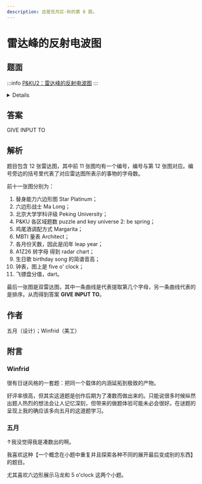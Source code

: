 ```yaml
---
description: 这是觅月区·秋的第 8 题。
---
```


# 雷达峰的反射电波图

## 题面

:::info
[P&KU2：雷达峰的反射电波图](https://pnku2.pkupuzzle.art/#/game/miyue/autumn_08)
:::

<details>

    <summary>题面较长，点此查看完整题面</summary>

    _如果世间万物最终归为了数据汇集的图表……_

    ![](./15-lei-da-feng-de-fan-she-dian-bo-tu.assets/image_1.webp)

    ![](./15-lei-da-feng-de-fan-she-dian-bo-tu.assets/image_2.webp)

    ![](./15-lei-da-feng-de-fan-she-dian-bo-tu.assets/image_3.webp)

    ![](./15-lei-da-feng-de-fan-she-dian-bo-tu.assets/image_4.webp)

    ![](./15-lei-da-feng-de-fan-she-dian-bo-tu.assets/image_5.webp)

    ![](./15-lei-da-feng-de-fan-she-dian-bo-tu.assets/image_6.webp)

    ![](./15-lei-da-feng-de-fan-she-dian-bo-tu.assets/image_7.webp)

    ![](./15-lei-da-feng-de-fan-she-dian-bo-tu.assets/image_8.webp)

    ![](./15-lei-da-feng-de-fan-she-dian-bo-tu.assets/image_9.webp)

    ![](./15-lei-da-feng-de-fan-she-dian-bo-tu.assets/image_10.webp)

    ![](./15-lei-da-feng-de-fan-she-dian-bo-tu.assets/image_11.webp)

    ![](./15-lei-da-feng-de-fan-she-dian-bo-tu.assets/image_12.webp)

</details>

## 答案

<AnswerBlock>GIVE INPUT TO</AnswerBlock>

## 解析

题目包含 12 张雷达图，其中前 11 张图均有一个编号，编号与第 12 张图对应。编号旁边的括号里代表了对应雷达图所表示的事物的字母数。

前十一张图分别为：

1. 替身能力六边形图 Star Platinum；
2. 六边形战士 Ma Long；
3. 北京大学学科评级 Peking University；
4. P&KU 各区域题数 puzzle and key universe 2: be spring；
5. 鸡尾酒调配方式 Margarita；
6. MBTI 量表 Architect；
7. 各月份天数，因此是闰年 leap year；
8. A1Z26 转字母 得到 radar chart；
9. 生日歌 birthday song 的简谱音高；
10. 钟表，图上是 five o' clock；
11. 飞镖盘分值，dart。

最后一张图是双雷达图，其中一条曲线是代表提取第几个字母，另一条曲线代表的是排序。从而得到答案 **GIVE INPUT TO**。

## 作者

五月（设计）；Winfrid（美工）

## 附言

### Winfrid

很有日谜风格的一套题：把同一个载体的内涵延拓到极致的产物。

好评率很高，但其实这道题是创作后期为了凑数而做出来的。只能说很多时候纵然出题人热烈的想法会让人记忆深刻，但带来的做题体验可能未必会很好。在谜题的呈现上我的确应该多向五月的这道题学习。

### 五月

↑我没觉得我是凑数出的啊。

我喜欢这种【一个概念在小题中重复并且探索各种不同的展开最后变成别的东西】的题目。

尤其喜欢六边形展示马龙和 5 o'clock 这两个小题。
